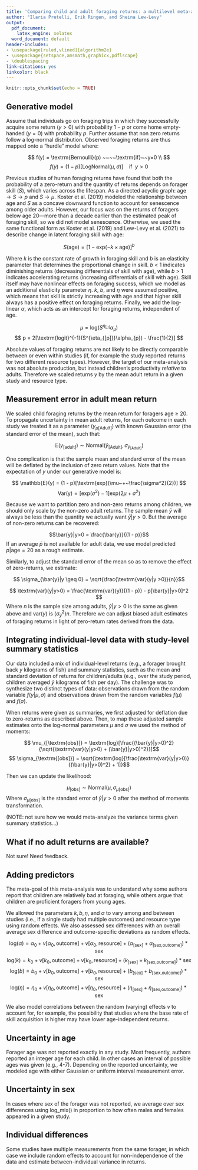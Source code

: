 ```yaml
---
title: 'Comparing child and adult foraging returns: a multilevel meta-analytic model'
author: "Ilaria Pretelli, Erik Ringen, and Sheina Lew-Levy"
output:
  pdf_document:
    latex_engine: xelatex
  word_document: default
header-includes:
- \usepackage[ruled,vlined]{algorithm2e}
- \usepackage{setspace,amsmath,graphicx,pdflscape}
- \doublespacing
link-citations: yes
linkcolor: black
---
```


```r
knitr::opts_chunk$set(echo = TRUE)
```

## Generative model

Assume that individuals go on foraging trips in which they successfully acquire some return ($y > 0$) with probability $1-p$ or come home empty-handed ($y = 0$) with probability $p$. Further assume that non zero returns follow a log-normal distribution. Observed foraging returns are thus mapped onto a "hurdle" model where:

$$ f(y) = \textrm{Bernoulli}(p)  ~~~~\textrm{if}~~y=0 \\ $$
$$ f(y) = (1-p) [\textrm{LogNormal}(\mu,\sigma)] ~~~~\textrm{if}~~y>0  $$

Previous studies of human foraging returns have found that both the probability of a zero-return and the quantity of returns depends on forager skill ($S$), which varies across the lifespan. As a directed acyclic graph: $\textrm{age} \rightarrow S \rightarrow p$ and $S \rightarrow \mu$. Koster et al. (2019) modeled the relationship between age and $S$ as a concave downward function to account for senescence among older adults. However, our focus was on the returns of foragers below age 20---more than a decade earlier than the estimated peak of foraging skill, so we did not model senescence. Otherwise, we used the same functional form as Koster et al. (2019) and Lew-Levy et al. (2021) to describe change in latent foraging skill with age:

$$S(\textrm{age}) = [1 - \textrm{exp}(-k\times \textrm{age})]^{b}$$


Where $k$ is the constant rate of growth in foraging skill and $b$ is an elasticity parameter that determines the proportional change in skill. $b$ < 1 indicates diminishing returns (decreasing differentials of skill with age), while $b$ > 1 indicates accelerating returns (increasing differentials of skill with age). Skill itself may have nonlinear effects on foraging success, which we model as an additional elasticity parameter $\eta$. $k$, $b$, and $\eta$ were assumed positive, which means that skill is strictly increasing with age and that higher skill always has a positive effect on foraging returns. Finally, we add the log-linear $\alpha$, which acts as an intercept for foraging returns, independent of age.

$$ \mu = \textrm{log}(S^{\eta_{[\mu]}}\alpha_{\mu}) $$ 
$$ p = 2[\textrm{logit}^{-1}(S^{\eta_{[p]}}\alpha_{p}) - \frac{1}{2}] $$

Absolute values of foraging returns are not likely to be directly comparable between or even within studies (if, for example the study reported returns for two different resource types). However, the target of our meta-analysis was not absolute production, but instead children's productivity *relative* to adults. Therefore we scaled returns $y$ by the mean adult return in a given study and resource type.

## Measurement error in adult mean return

We scaled child foraging returns by the mean return for foragers age $\geq$ 20. To propagate uncertainty in mean adult returns, for each outcome in each study we treated it as a parameter ($y_{\mu[\textrm{Adult}]}$) with known Gaussian error (the standard error of the mean), such that:

$$ \mathbb{E}(y_{\textrm{[adult]}}) \sim \textrm{Normal}(\bar{y}_{[\textrm{Adult}]},\sigma_{\bar{y}_{[\textrm{Adult}]}}) $$

One complication is that the sample mean and standard error of the mean will be deflated by the inclusion of zero return values. Note that the expectation of $y$ under our generative model is:

$$ \mathbb{E}(y) = (1 - p)[\textrm{exp}(\mu~+~\frac{\sigma^2}{2})] $$
$$ \textrm{Var(y)} = [\textrm{exp}(\sigma^2) - 1] \textrm{exp}(2\mu + \sigma^2) $$

Because we want to partition zero and non-zero returns among children, we should only scale by the non-zero adult returns. The sample mean $\bar{y}$ will always be less than the quantity we actually want $\bar{y}|y>0$. But the average of non-zero returns can be recovered:

$$\bar{y}|y>0 = \frac{\bar{y}}{(1 - p)}$$
If an average $\bar{p}$ is not available for adult data, we use model predicted $p|\textrm{age} = 20$ as a rough estimate.

Similarly, to adjust the standard error of the mean so as to remove the effect of zero-returns, we estimate:

$$ \sigma_{\bar{y}|y \geq 0} = \sqrt{\frac{\textrm{var}(y|y >0)}{n}}$$

$$ \textrm{var}(y|y>0) = \frac{\textrm{var}(y)}{(1 - p)} - p[\bar{y}|y>0]^2 $$
Where $n$ is the sample size among adults, $\bar{y}|y>0$ is the same as given above and $\textrm{var}(y)$ is $(\sigma_{\bar{y}}^2)n$. Therefore we can adjust biased adult estimates of foraging returns in light of zero-return rates derived from the data.

## Integrating individual-level data with study-level summary statistics

Our data included a mix of individual-level returns (e.g., a forager brought back $y$ kilograms of fish) and summary statistics, such as the mean and standard deviation of returns for children/adults (e.g., over the study period, children averaged $\bar{y}$ kilograms of fish per day). The challenge was to synthesize two distinct types of data: observations drawn from the random variable $f(y|\mu,\sigma)$ and observations drawn from the random variables $f(\mu)$ and $f(\sigma)$.

When returns were given as summaries, we first adjusted for deflation due to zero-returns as described above. Then, to map these adjusted sample estimates onto the log-normal parameters $\mu$ and $\sigma$ we used the method of moments:

$$ \mu_{[\textrm{obs}]} = \textrm{log}[\frac{(\bar{y}|y>0)^2}{\sqrt{\textrm{var}(y|y>0) + (\bar{y}|y>0)^2}}]$$
$$ \sigma_{\textrm{[obs]}} = \sqrt{\textrm{log}[\frac{\textrm{var}(y|y>0)}{(\bar{y}|y>0)^2} + 1]}$$

Then we can update the likelihood:

$$ \mu_{[\textrm{obs}]} \sim \textrm{Normal}(\mu,\sigma_{\mu[\textrm{obs}]}) $$
Where $\sigma_{\mu[\textrm{obs}]}$ is the standard error of $\bar{y}|y>0$ after the method of moments transformation.

(NOTE: not sure how we would meta-analyze the variance terms given summary statistics...)

## What if no adult returns are available?

Not sure! Need feedback.

## Adding predictors

The meta-goal of this meta-analysis was to understand why some authors report that children are relatively bad at foraging, while others argue that children are proficient foragers from young ages.

We allowed the parameters $k, b, \eta$, and $\alpha$ to vary among and between studies (i.e., if a single study had multiple outcomes) and resource type using random effects. We also assessed sex differences with an overall average sex difference and outcome-specific deviations as random effects.

$$ \textrm{log}(\alpha) = \alpha_0 + v[\alpha_0,\textrm{outcome}] + v[\alpha_0,\textrm{resource}] + (\alpha_{[\textrm{sex}]} + \alpha_{[\textrm{sex,outcome}]})*\textrm{sex} $$
$$ \textrm{log}(k) = k_0 + v[k_0,\textrm{outcome}] + v[k_0,\textrm{resource}] + (k_{[\textrm{sex}]} + k_{[\textrm{sex,outcome}]})*\textrm{sex} $$
$$ \textrm{log}(b) = b_0 + v[b_0,\textrm{outcome}] + v[b_0,\textrm{resource}] + (b_{[\textrm{sex}]} + b_{[\textrm{sex,outcome}]})*\textrm{sex} $$
$$ \textrm{log}(\eta) = \eta_0 + v[\eta_0,\textrm{outcome}] + v[\eta_0,\textrm{resource}] + (\eta_{[\textrm{sex}]} + \eta_{[\textrm{sex,outcome}]})*\textrm{sex} $$

We also model correlations between the random (varying) effects $v$ to account for, for example, the possibility that studies where the base rate of skill acquisition is higher may have lower age-independent returns.

## Uncertainty in age 

Forager age was not reported exactly in any study. Most frequently, authors reported an integer age for each child. In other cases an interval of possible ages was given (e.g., 4-7). Depending on the reported uncertainty, we modeled age with either Gaussian or uniform interval measurement error.

## Uncertainty in sex

In cases where sex of the forager was not reported, we average over sex differences using log_mix() in proportion to how often males and females appeared in a given study.

## Individual differences

Some studies have multiple measurements from the same forager, in which case we include random effects to account for non-independence of the data and estimate between-individual variance in returns.
